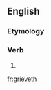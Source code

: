 ==English==

===Etymology===
{{suffix|en|grieve|eth}}

===Verb===
{{head|en|verb form}}

# {{en-archaic third-person singular of|grieve}}

[[fr:grieveth]]
